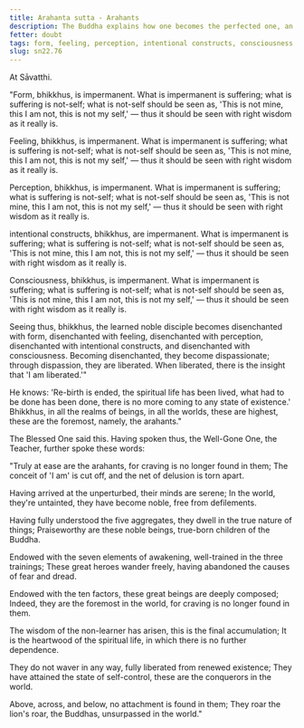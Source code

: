 ```yaml
---
title: Arahanta sutta - Arahants
description: The Buddha explains how one becomes the perfected one, an arahant, and shares verses on their qualities.
fetter: doubt
tags: form, feeling, perception, intentional constructs, consciousness, five aggregates, disenchantment, dispassion, liberation, arahant, sn, sn22-34, sn22
slug: sn22.76
---
```


At Sāvatthi.

"Form, bhikkhus, is impermanent. What is impermanent is suffering; what is suffering is not-self; what is not-self should be seen as, 'This is not mine, this I am not, this is not my self,' — thus it should be seen with right wisdom as it really is.

Feeling, bhikkhus, is impermanent. What is impermanent is suffering; what is suffering is not-self; what is not-self should be seen as, 'This is not mine, this I am not, this is not my self,' — thus it should be seen with right wisdom as it really is.

Perception, bhikkhus, is impermanent. What is impermanent is suffering; what is suffering is not-self; what is not-self should be seen as, 'This is not mine, this I am not, this is not my self,' — thus it should be seen with right wisdom as it really is.

intentional constructs, bhikkhus, are impermanent. What is impermanent is suffering; what is suffering is not-self; what is not-self should be seen as, 'This is not mine, this I am not, this is not my self,' — thus it should be seen with right wisdom as it really is.

Consciousness, bhikkhus, is impermanent. What is impermanent is suffering; what is suffering is not-self; what is not-self should be seen as, 'This is not mine, this I am not, this is not my self,' — thus it should be seen with right wisdom as it really is.

Seeing thus, bhikkhus, the learned noble disciple becomes disenchanted with form, disenchanted with feeling, disenchanted with perception, disenchanted with intentional constructs, and disenchanted with consciousness. Becoming disenchanted, they become dispassionate; through dispassion, they are liberated. When liberated, there is the insight that 'I am liberated.'"

He knows: 'Re-birth is ended, the spiritual life has been lived, what had to be done has been done, there is no more coming to any state of existence.' Bhikkhus, in all the realms of beings, in all the worlds, these are highest, these are the foremost, namely, the arahants."

The Blessed One said this. Having spoken thus, the Well-Gone One, the Teacher, further spoke these words:

"Truly at ease are the arahants,
for craving is no longer found in them;
The conceit of 'I am' is cut off,
and the net of delusion is torn apart.

Having arrived at the unperturbed,
their minds are serene;
In the world, they're untainted,
they have become noble, free from defilements.

Having fully understood the five aggregates,
they dwell in the true nature of things;
Praiseworthy are these noble beings,
true-born children of the Buddha.

Endowed with the seven elements of awakening,
well-trained in the three trainings;
These great heroes wander freely,
having abandoned the causes of fear and dread.

Endowed with the ten factors,
these great beings are deeply composed;
Indeed, they are the foremost in the world,
for craving is no longer found in them.

The wisdom of the non-learner has arisen,
this is the final accumulation;
It is the heartwood of the spiritual life,
in which there is no further dependence.

They do not waver in any way,
fully liberated from renewed existence;
They have attained the state of self-control,
these are the conquerors in the world.

Above, across, and below,
no attachment is found in them;
They roar the lion's roar,
the Buddhas, unsurpassed in the world."